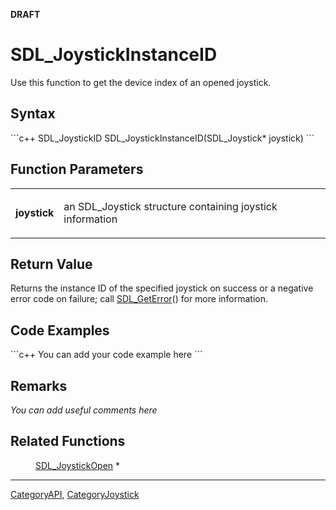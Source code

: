<!-- # page was renamed from SDL_JoystickIndex -->
<!-- pragma section-numbers off -->
<!-- pragma disable-camelcase -->
'''DRAFT'''

= SDL_JoystickInstanceID =
Use this function to get the device index of an opened joystick.


== Syntax ==
```c++
SDL_JoystickID SDL_JoystickInstanceID(SDL_Joystick* joystick)
```

== Function Parameters ==
{|
|'''joystick'''
|an SDL_Joystick structure containing joystick information
|}

== Return Value ==
Returns the instance ID of the specified joystick on success or a negative error code on failure; call [[SDL_GetError]]() for more information.

== Code Examples ==
```c++
You can add your code example here
```

== Remarks ==
''You can add useful comments here''

== Related Functions ==
:[[SDL_JoystickOpen]] *

----
[[CategoryAPI]], [[CategoryJoystick]]
